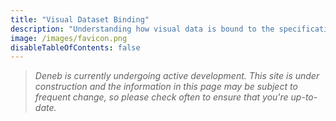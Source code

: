 ```yaml
---
title: "Visual Dataset Binding"
description: "Understanding how visual data is bound to the specification."
image: /images/favicon.png
disableTableOfContents: false
---
```



> _Deneb is currently undergoing active development. This site is under construction and the information in this page may be subject to frequent change, so please check often to ensure that you're up-to-date._
